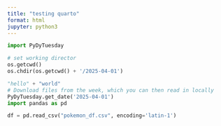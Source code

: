 ```yaml
---
title: "testing quarto"
format: html
jupyter: python3
---
```

```python
import PyDyTuesday

# set working director
os.getcwd()
os.chdir(os.getcwd() + '/2025-04-01')

"hello" + "world"
# Download files from the week, which you can then read in locally
PyDyTuesday.get_date('2025-04-01')
import pandas as pd

df = pd.read_csv("pokemon_df.csv", encoding='latin-1')
```